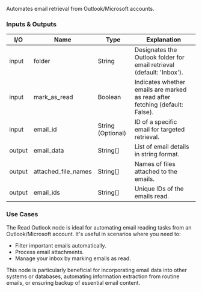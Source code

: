 Automates email retrieval from Outlook/Microsoft accounts.

### Inputs & Outputs

| I/O    | Name                | Type              | Explanation                                                                  |
| ------ | ------------------- | ----------------- | ---------------------------------------------------------------------------- |
| input  | folder              | String            | Designates the Outlook folder for email retrieval (default: 'Inbox').        |
| input  | mark_as_read        | Boolean           | Indicates whether emails are marked as read after fetching (default: False). |
| input  | email_id            | String (Optional) | ID of a specific email for targeted retrieval.                               |
| output | email_data          | String[]          | List of email details in string format.                                      |
| output | attached_file_names | String[]          | Names of files attached to the emails.                                       |
| output | email_ids           | String[]          | Unique IDs of the emails read.                                               |

### Use Cases

The Read Outlook node is ideal for automating email reading tasks from an Outlook/Microsoft account. It's useful in scenarios where you need to:

- Filter important emails automatically.
- Process email attachments.
- Manage your inbox by marking emails as read.

This node is particularly beneficial for incorporating email data into other systems or databases, automating information extraction from routine emails, or ensuring backup of essential email content.
